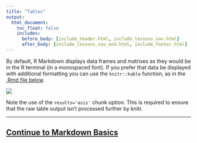 ```yaml
---
title: "Tables"
output:
  html_document:
    toc_float: false
    includes:
      before_body: [include_header.html, include_lessons_nav.html]
      after_body: [include_lessons_nav_end.html, include_footer.html]
---
```


By default, R Markdown displays data frames and matrixes as they would be in the R terminal (in a monospaced font). If you prefer that data be displayed with additional formatting you can use the `knitr::kable` function, as in the [.Rmd file below](demos/6-tables.Rmd). 

![](lesson-images/tables-1-kable.png)

Note the use of the `results='asis'` chunk option. This is required to ensure that the raw table output isn’t processed further by knitr.


***

## [Continue to Markdown Basics](lesson-8.html){.continue-link}
